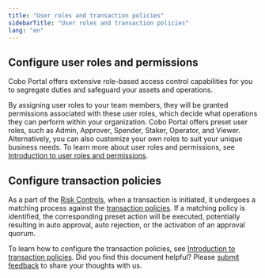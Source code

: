 ```yaml
---
title: "User roles and transaction policies"
sidebarTitle: "User roles and transaction policies"
lang: "en"
---
```


## Configure user roles and permissions

Cobo Portal offers extensive role-based access control capabilities for you to segregate duties and safeguard your assets and operations.

By assigning user roles to your team members, they will be granted permissions associated with these user roles, which decide what operations they can perform within your organization. Cobo Portal offers preset user roles, such as Admin, Approver, Spender, Staker, Operator, and Viewer. Alternatively, you can also customize your own roles to suit your unique business needs. To learn more about user roles and permissions, see [Introduction to user roles and permissions](/en/portal/organization/roles-and-permissions).


## Configure transaction policies

As a part of the [Risk Controls](/en/portal/risk-controls/introduction), when a transaction is initiated, it undergoes a matching process against the [transaction policies](/en/portal/risk-controls/tx-policies-overview). If a matching policy is identified, the corresponding preset action will be executed, potentially resulting in auto approval, auto rejection, or the activation of an approval quorum.

To learn how to configure the transaction policies, see [Introduction to transaction policies](/en/portal/risk-controls/tx-policies-overview).
<Tip>Did you find this document helpful? Please [submit feedback](https://forms.zohopublic.com/cobo/form/DocumentFeedbackForm/formperma/QvLOhxJv1_JMsJ-1dleZ8Itb_7rzN-LtgvsDdxosoVI?referrername=manuals) to share your thoughts with us.</Tip>